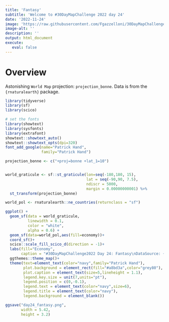 ```yaml
---
title: 'Fantasy'
subtitle: 'Welcome to #30DayMapChallenge 2022 day 24'
date: '2022-11-24'
image: 'https://raw.githubusercontent.com/Fgazzelloni/30DayMapChallenge/master/2022/day24_fantasy/day24_fantasy.png'
image-alt: ''
description: ''
output: html_document
execute: 
   eval: false
---
```


# Overview

Astonishing `World Map` projection: `projection_bonne`. Data is from the `{rnaturalearth}` package.

```r
library(tidyverse)
library(sf)
library(scico)
```


```r
# set the fonts
library(showtext)
library(sysfonts)
library(extrafont)
showtext::showtext_auto()
showtext::showtext_opts(dpi=320)
font_add_google(name="Patrick Hand",
                family="Patrick Hand")
```



```r
projection_bonne <- c("+proj=bonne +lat_1=10")


world_graticule <- sf::st_graticule(lon=seq(-180,180, 15),
                                    lat = seq(-90,90, 7.5),
                                    ndiscr = 5000,
                                    margin = 0.00000000001) %>%
  st_transform(projection_bonne)
```


```r
world_pol <- rnaturalearth::ne_countries(returnclass = "sf")
```


```r
ggplot() +
  geom_sf(data = world_graticule, 
          linewidth = 0.1, 
          color = "white", 
          alpha = 0.6) +
  geom_sf(data=world_pol,aes(fill=economy))+
  coord_sf()+
  scico::scale_fill_scico_d(direction = -1)+
  labs(fill="Economy",
       caption = "#30DayMapChallenge2022 Day 24: Fantasy\nDataSource: {rnaturalearth} & proj=bonne | Map: Federica Gazzelloni (@fgazzelloni)") + 
  ggthemes::theme_map()+
  theme(text=element_text(color="navy",family="Patrick Hand"),
        plot.background = element_rect(fill="#a8bd3a",color="grey80"),
        plot.caption = element_text(size=5,lineheight = 1.1),
        legend.key.size = unit(7,units="pt"),
        legend.position = c(0,-0.1),
        legend.text = element_text(color="navy",size=6),
        legend.title = element_text(color="navy"),
        legend.background = element_blank())
```


```r
ggsave("day24_fantasy.png",
       width = 5.42,
       height = 3.2)

```

